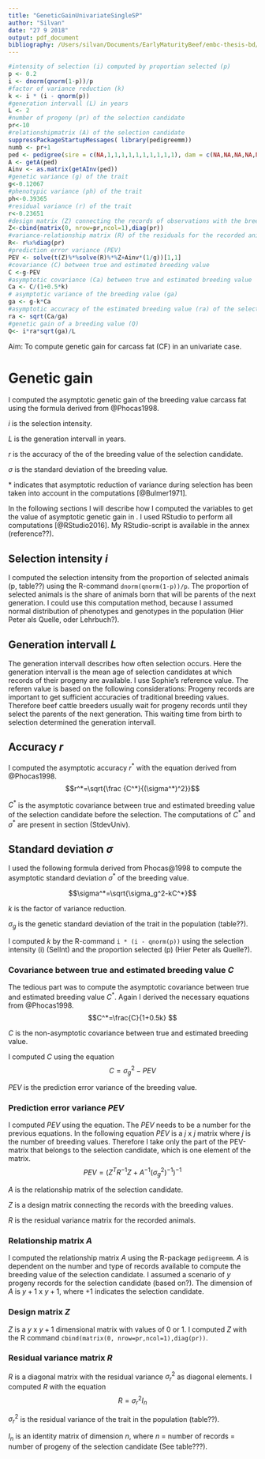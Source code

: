 ```yaml
---
title: "GeneticGainUnivariateSingleSP"
author: "Silvan"
date: "27 9 2018"
output: pdf_document
bibliography: /Users/silvan/Documents/EarlyMaturityBeef/embc-thesis-bd/library.bib
---
```

```r
#intensity of selection (i) computed by proportian selected (p)
p <- 0.2
i <- dnorm(qnorm(1-p))/p
#factor of variance reduction (k)
k <- i * (i - qnorm(p))
#generation intervall (L) in years
L <- 2
#number of progeny (pr) of the selection candidate
pr<-10
#relationshipmatrix (A) of the selection candidate
suppressPackageStartupMessages( library(pedigreemm))
numb <- pr+1
ped <- pedigree(sire = c(NA,1,1,1,1,1,1,1,1,1,1), dam = c(NA,NA,NA,NA,NA,NA,NA,NA,NA,NA,NA), label = 1:numb)
A <- getA(ped)
Ainv <- as.matrix(getAInv(ped))
#genetic variance (g) of the trait
g<-0.12067
#phenotypic variance (ph) of the trait
ph<-0.39365
#residual variance (r) of the trait
r<-0.23651
#design matrix (Z) connecting the records of observations with the breeding values
Z<-cbind(matrix(0, nrow=pr,ncol=1),diag(pr))
#variance-relationship matrix (R) of the residuals for the recorded animals
R<- r%x%diag(pr)
#prediction error variance (PEV)
PEV <- solve(t(Z)%*%solve(R)%*%Z+Ainv*(1/g))[1,1]
#covariance (C) between true and estimated breeding value
C <-g-PEV
#asymptotic covariance (Ca) between true and estimated breeding value
Ca <- C/(1+0.5*k)
# asymptotic variance of the breeding value (ga)
ga <- g-k*Ca
#asymptotic accuracy of the estimated breeding value (ra) of the selection candidate
ra <- sqrt(Ca/ga)
#genetic gain of a breeding value (Q)
Q<- i*ra*sqrt(ga)/L
```

Aim: To compute genetic gain for carcass fat (CF) in an univariate case.

# Genetic gain

I computed the asymptotic genetic gain of the breeding value carcass fat using the formula derived from @Phocas1998. 

\begin{equation}
\label{GeneticGain}
Q = \frac {ir^*\sigma^*}{L}
\end{equation}

$i$ is the selection intensity.

$L$ is the generation intervall in years.

$r$ is the accuracy of the of the breeding value of the selection candidate.

$\sigma$ is the standard deviation of the breeding value.

$*$ indicates that asymptotic reduction of variance during selection has been taken into account in the computations [@Bulmer1971].

In the following sections I will describe how I computed the variables to get the value of asymptotic genetic gain in \autoref{GeneticGain}.
I used RStudio to perform all computations [@RStudio2016]. 
My RStudio-script is available in the annex (reference??).

## Selection intensity $i$ {#SelInt}

I computed the selection intensity from the proportion of selected animals (p, table??) using the R-command `dnorm(qnorm(1-p))/p`.
The proportion of selected animals is the share of animals born that will be parents of the next generation.
I could use this computation method, because I assumed normal distribution of phenotypes and genotypes in the population (Hier Peter als Quelle, oder Lehrbuch?).


## Generation intervall $L$

The generation intervall describes how often selection occurs.
Here the generation intervall is the mean age of selection candidates at which records of their progeny are available.
I use Sophie's reference value.
The referen value is based on the following considerations:
Progeny records are important to get sufficient accuracies of traditional breeding values.
Therefore beef cattle breeders usually wait for progeny records until they select the parents of the next generation.
This waiting time from birth to selection determined the generation intervall. 

## Accuracy $r$

I computed the asymptotic accuracy $r^*$ with the equation derived from @Phocas1998.
\begin{equation}
\label{Accuracy}
r^*=\sqrt{\frac {C^*}{(\sigma^*)^2}}
\end{equation}
$$r^*=\sqrt{\frac {C^*}{(\sigma^*)^2}}$$

$C^*$ is the asymptotic covariance between true and estimated breeding value of the selection candidate before the selection. 
The computations of $C^*$ and $\sigma^*$ are present in section \ref(StdevUniv).

## Standard deviation $\sigma$ {#StdevUniv} 

I used the following formula derived from Phocas@1998 to compute the asymptotic standard deviation $\sigma^*$ of the breeding value.

\begin{equation}
\label{Stdev}
\sigma^*=\sqrt{\sigma_g^2-kC^*}
\end{equation}
$$\sigma^*=\sqrt{\sigma_g^2-kC^*}$$

$k$ is the factor of variance reduction.

$\sigma_g$ is the genetic standard deviation of the trait in the population (table??).

I computed $k$ by the R-command `i * (i - qnorm(p))` using the selection intensity (i) \ref(SelInt) and the proportion selected (p) (Hier Peter als Quelle?).

### Covariance between true and estimated breeding value $C$

The tedious part was to compute the asymptotic covariance between true and estimated breeding value $C^*$.
Again I derived the necessary equations from @Phocas1998.
\begin{equation}
\label{AsCovBV}
C^*=\frac{C}{1+0.5k}
\end{equation}
$$C^*=\frac{C}{1+0.5k} $$

$C$ is the non-asymptotic covariance between true and estimated breeding value.

I computed $C$ using the equation
\begin{equation}
\label{CovBV}
C=\sigma_g^2-PEV
\end{equation}
$$C=\sigma_g^2-PEV$$

$PEV$ is the prediction error variance of the breeding value.

### Prediction error variance $PEV$

I computed $PEV$ using the equation.
The $PEV$ needs to be a number for the previous equations.
In the following equation $PEV$ is a $j$ x $j$ matrix where $j$ is the number of breeding values.
Therefore I take only the part of the PEV-matrix that belongs to the selection candidate, which is one element of the matrix.
\begin{equation}
\label{PEV}
PEV=(Z^TR^{-1}Z+A^{-1}(\sigma_g^2)^{-1})^{-1}
\end{equation}
$$
PEV=(Z^TR^{-1}Z+A^{-1}(\sigma_g^2)^{-1})^{-1}
$$

$A$ is the relationship matrix of the selection candidate.

$Z$ is a design matrix connecting the records with the breeding values.

$R$ is the residual variance matrix for the recorded animals.

### Relationship matrix $A$ 

I computed the relationship matrix $A$ using the R-package `pedigreemm`.
$A$ is dependent on the number and type of records available to compute the breeding value of the selection candidate.
I assumed a scenario of $y$ progeny records for the selection candidate (based on?).
The dimension of $A$ is $y+1$ x $y+1$, where $+1$ indicates the selection candidate. 

### Design matrix $Z$

$Z$ is a $y$ x $y+1$ dimensional matrix with values of 0 or 1.
I computed $Z$ with the R command `cbind(matrix(0, nrow=pr,ncol=1),diag(pr))`.

### Residual variance matrix $R$

$R$ is a diagonal matrix with the residual variance $\sigma_r^2$ as diagonal elements.
I computed $R$ with the equation
\begin{equation}
\label{ResVar}
R=\sigma_r^2I_n
\end{equation}
$$R=\sigma_r^2I_n$$

$\sigma_r^2$ is the residual variance of the trait in the population (table??).

$I_n$ is an identity matrix of dimension $n$, where $n$ = number of records = number of progeny of the selection candidate (See table???).






